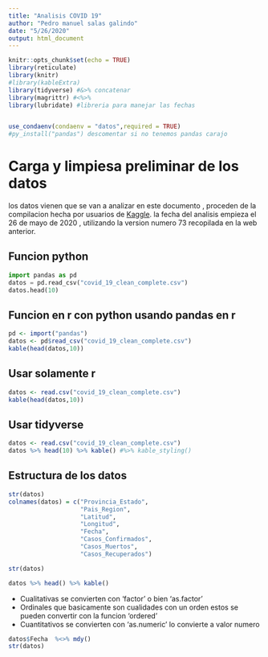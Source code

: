 ```yaml
---
title: "Analisis COVID 19"
author: "Pedro manuel salas galindo"
date: "5/26/2020"
output: html_document
---
```


```r
knitr::opts_chunk$set(echo = TRUE)
library(reticulate)
library(knitr)
#library(kableExtra)
library(tidyverse) #&>% concatenar
library(magrittr) #<%>%
library(lubridate) #libreria para manejar las fechas


use_condaenv(condaenv = "datos",required = TRUE)
#py_install("pandas") descomentar si no tenemos pandas carajo
```


# Carga y limpiesa  preliminar de los datos

los datos vienen  que se van a analizar en este documento , proceden de la compilacion hecha por usuarios de [Kaggle](https://www.kaggle.com/imdevskp/corona-virus-report/kernels). la fecha del analisis empieza el 26 de mayo de 2020 , utilizando la version numero 73 recopilada en la web anterior. 


## Funcion python 

```python
import pandas as pd
datos = pd.read_csv("covid_19_clean_complete.csv")
datos.head(10) 
```

## Funcion en r con python usando pandas en r
```r
pd <- import("pandas")
datos <- pd$read_csv("covid_19_clean_complete.csv")
kable(head(datos,10))
```

## Usar solamente r

```r
datos <- read.csv("covid_19_clean_complete.csv")
kable(head(datos,10))
```

## Usar tidyverse

```r
datos <- read.csv("covid_19_clean_complete.csv")
datos %>% head(10) %>% kable() #%>% kable_styling()
```

## Estructura de los datos
```r
str(datos)
colnames(datos) = c("Provincia_Estado",
                    "Pais_Region",
                    "Latitud",  
                    "Longitud",
                    "Fecha",
                    "Casos_Confirmados",
                    "Casos_Muertos",
                    "Casos_Recuperados")

str(datos)

datos %>% head() %>% kable()

```

* Cualitativas se convierten con 'factor' o bien 'as.factor'
* Ordinales que basicamente son cualidades con un orden estos se pueden convertir con la funcion 'ordered' 
* Cuantitativos se convierten con 'as.numeric' lo convierte a valor numero 


```r
datos$Fecha  %<>% mdy()
str(datos)
```






